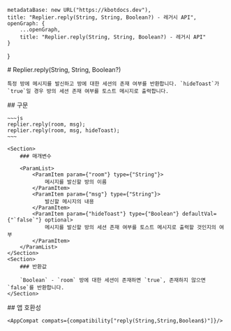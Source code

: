 
    metadataBase: new URL("https://kbotdocs.dev"),
    title: "Replier.reply(String, String, Boolean?) - 레거시 API",
    openGraph: {
        ...openGraph,
        title: "Replier.reply(String, String, Boolean?) - 레거시 API"
    }
}

<Section>
    # Replier.reply(String, String, Boolean?)

    특정 방에 메시지를 발신하고 방에 대한 세션의 존재 여부를 반환합니다. `hideToast`가 `true`일 경우 방의 세션 존재 여부를 토스트 메시지로 출력합니다.
</Section>
<Section>
    ## 구문

    ~~~js
    replier.reply(room, msg);
    replier.reply(room, msg, hideToast);
    ~~~

    <Section>
        ### 매개변수

        <ParamList>
            <ParamItem param={"room"} type={"String"}>
                메시지를 발신할 방의 이름
            </ParamItem>
            <ParamItem param={"msg"} type={"String"}>
                발신할 메시지의 내용
            </ParamItem>
            <ParamItem param={"hideToast"} type={"Boolean"} defaultVal={"`false`"} optional>
                메시지를 발신할 방의 세션 존재 여부를 토스트 메시지로 출력할 것인지의 여부
            </ParamItem>
        </ParamList>
    </Section>
    <Section>
        ### 반환값

        `Boolean` - `room` 방에 대한 세션이 존재하면 `true`, 존재하지 않으면 `false`를 반환합니다.
    </Section>
</Section>
<Section>
    ## 앱 호환성

    <AppCompat compats={compatibility["reply(String,String,Boolean$)"]}/>
</Section>